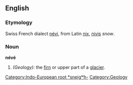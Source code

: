 ==English==
===Etymology===
Swiss French dialect [[névi]], from Latin [[nix]], [[nivis]] ''snow''. [[Category:Indo-European root *sneigʷh-]]
===Noun===
'''névé'''
#''(Geology):'' the [[firn]] or upper part of a [[glacier]].

[[Category:Geology]]